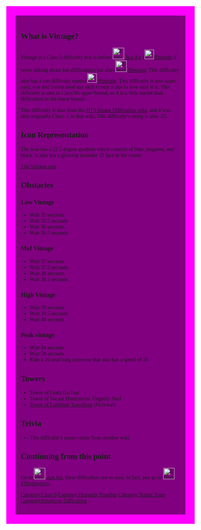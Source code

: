 <div style="background:purple;padding:1em;font-family:rubik;border:25px solid magenta">
{{Unfinished}}{{Humanly Possible}}{{RevampQuote|Header=''Quote''|Text=''Finally do get to claim something possible myself, eh?''|Quoter=Touchgrass210779}}<blockquote>{{Quote (IPeedMyPants' Version)|color=Red|quote=You Copied Me!|quoter=[[Calm]] And [[Pleasant]].}}<blockquote></blockquote></blockquote>{{NewDifficultyInfobox|title1=Vintage|image1=Vintage.png|class=Class 0|previous=[[File:Blessing.jpeg|30px]] [[Blessing]]|next=[[File:Justairrevamprevamp.png|30px]] [[Just Air]]|class_range=Low|difficulty_range=Low to Peak|date_added=July 4th 2023|rating=-25|type=* Auto Difficulty
* Unofficial Difficulty|sub_difficulty(ies)=[[File:Re emergence yay.png|25px]] [[ifinitude]]|creator(s)=New: Touchgrass210779 (Claimed)
Old: Tetranaux (Rem's alt)
Older: RemorselessJToH (blocked)|decal_id=16556628560|alt_next=[[File:Re emergence yay.png|frameless|30px]] [[Ifinitude]] (Sub difficulty)}}

== What is Vintage? ==
Vintage is a Class 0 difficulty that is before [[File:Justairrevamprevamp.png|30x30px]] [[Just Air]] ([[File:Re emergence yay.png|25x25px]][[Ifinitude]] if we're talking about sub-difficulties) but after [[File:Blessing.jpeg|30x30px]] [[Blessing]]. This difficulty also has a sub-difficulty named [[File:Re emergence yay.png|25x25px]] [[Ifinitude]]. This difficulty is also super easy, you don’t even need any skill to beat it due to how easy it is. This difficulty is also in Class 0's upper bound, so it is a little harder than difficulties in the lower bound.

This difficulty is also from the [https://jjts-insane-difficulties.fandom.com/wiki/Vintage JJT's Insane Difficulties wiki], and it was also originally Class -1 in that wiki. This difficulty's rating is also -25.

== Icon Representation ==
The icon has a 22.5 degree gradient which consists of blue, magenta, and black. It also has a glowing lavender :D face in the center.<gallery>
File:Vintage.png
</gallery>

== Obstacles ==

=== Low Vintage ===

* Wait 35 seconds.
* Wait 35.5 seconds
* Wait 36 seconds.
* Wait 36.5 seconds.

=== Mid Vintage ===

* Wait 37 seconds.
* Wait 37.5 seconds.
* Wait 38 seconds.
* Wait 38.5 seconds.

=== High Vintage ===

* Wait 39 seconds.
* Wait 39.5 seconds
* Wait 40 seconds.

=== Peak vintage ===
* Wait 44 seconds
* Wait 58 seconds
* Ride a 10-stud long conveyor that also has a speed of 10. 
== Towers ==

* Tower of Gotta Go Fast
* Tower of Vacant Hindrances: Ungodly Nerf
* [[Tower of Lightbolt Travelling]] (Fictional)

== Trivia ==

* This difficulty's name comes from another wiki.

== Continuing from this point ==
Go to [[File:Justairrevamprevamp.png|30x30px]] [[Just Air]], these difficulties are so easy. In fact, just go to [[File:EffortlesslessIcon.png|30x30px]] [[Effortlessless]].

[[Category:Class 0]]
[[Category:Humanly Possible]]
[[Category:Starter Zone]]
[[Category:Emoticon Difficulties]]